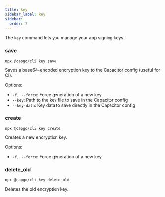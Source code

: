 ```yaml
---
title: key
sidebar_label: key
sidebar:
  order: 7
---
```


The `key` command lets you manage your app signing keys.

### save

`npx @capgo/cli key save`

Saves a base64-encoded encryption key to the Capacitor config (useful for CI).

Options:

- `-f, --force`: Force generation of a new key
- `--key`: Path to the key file to save in the Capacitor config
- `--key-data`: Key data to save directly in the Capacitor config

### create

`npx @capgo/cli key create`

Creates a new encryption key.

Options:

- `-f, --force`: Force generation of a new key

### delete_old

`npx @capgo/cli key delete_old`

Deletes the old encryption key. 
